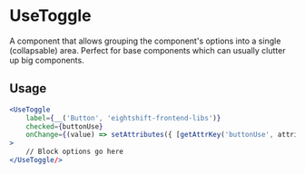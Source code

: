 
<Meta of={ComponentData} name='About' />

# UseToggle

A component that allows grouping the component's options into a single (collapsable) area.
Perfect for base components which can usually clutter up big components.

## Usage

```jsx
<UseToggle
	label={__('Button', 'eightshift-frontend-libs')}
	checked={buttonUse}
	onChange={(value) => setAttributes({ [getAttrKey('buttonUse', attributes, manifest)]: value })}
>
	// Block options go here
</UseToggle/>
```
